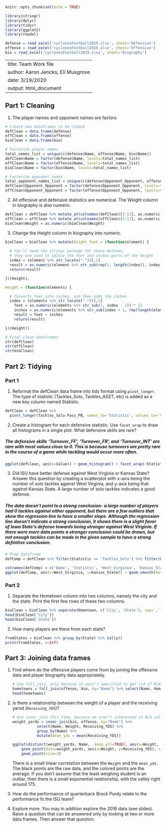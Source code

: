```r
knitr::opts_chunk$set(echo = TRUE)

library(stringr)
library(dplyr)
library(tidyr)
library(ggplot2)
library(readxl)

defense = read_excel('cyclonesFootball2019.xlsx', sheet='Defensive')
offense = read_excel('cyclonesFootball2019.xlsx', sheet='Offensive')
bio = read_excel('cyclonesFootball2019.xlsx', sheet='Biography')
```

---
title: Team Work file
author: Aaron Jencks, Eli Musgrove
date: 3/19/2020
output: html_document
---

## Part 1: Cleaning

1. The player names and opponent names are factors

```r
# Create new dataframes to be cleand
defClean = data.frame(defense)
offClean = data.frame(offense)
bioClean = data.frame(bio)

# Factorize player names
total_names_list = unique(c(defense$Name, offense$Name, bio$Name))
defClean$Name = factor(defense$Name, levels=total_names_list)
offClean$Name = factor(offense$Name, levels=total_names_list)
bioClean$Name = factor(bio$Name, levels=total_names_list)

# Factorize opponent names
total_opponent_names_list = unique(c(defense$Opponent_Opponent, offense$Opponent_Opponent))
defClean$Opponent_Opponent = factor(defense$Opponent_Opponent, levels=total_opponent_names_list)
offClean$Opponent_Opponent = factor(offense$Opponent_Opponent, levels=total_opponent_names_list)
```

2. All offensive and defensive statistics are numerical. The Weight column in biography is also numeric.

```r
defClean = defClean %>% mutate_at(colnames(defClean)[3:11], as.numeric)
offClean = offClean %>% mutate_at(colnames(offClean)[3:12], as.numeric)
bioClean$Weight = as.numeric(bioClean$Weight)
```

3. Change the Height column in biography into numeric.

```r
bioClean = bioClean %>% mutate(height_feet = (function(element) {
  
  # You'll need the stringr package for these methods, 
  # they are used to splice the feet and inches parts of the Height
  index = (element %>% str_locate("-"))[,1]
  result = as.numeric(element %>% str_sub(rep(1, length(index)), index - 1))
  return(result)

})(Height),

Height = (function(elements) {

  # Converts feet into inches, and then adds the inches
  index = (elements %>% str_locate("-"))[,1]
	feet = as.numeric(elements %>% str_sub(1, index - 1)) * 12
	inches = as.numeric(elements %>% str_sub(index + 1, rep(length(elements), length(elements))))
	result = feet + inches
	return(result)

})(Height))
```


```r
# Final clean dataframes
str(defClean)
str(offClean)
str(bioClean)
```

## Part 2: Tidying

### Part 1

1. Reformat the defClean data frame into tidy format using `pivot_longer`. The type of statistic (Tackles_Solo, Tackles_ASST, etc) is added as a new key column named Statistic.

```r
defClean = defClean %>%
  pivot_longer(Tackles_Solo:Pass_PB, names_to='Statistic', values_to='Value')
```

2. Create a histogram for each defensive statistic. Use `facet_wrap` to draw all histograms in a single plot. What defensive skills are rare?

##### The defensive skills 'Turnover_FF', 'Turnover_FR', and 'Turnover_INT' are rare with most values close to 0. This is because turnovers are pretty rare in the course of a game while tackling would occur more often.

```r
ggplot(defClean, aes(x=Value)) + geom_histogram() + facet_wrap(~Statistic) + stat_bin(bins=10)
```

3. Did ISU have better defense against West Virginia or Kansas State? Answer this question by creating a scatterplot with x-axis being the number of solo tackles against West Virginia, and y-axis being that against Kansas State. A large number of solo tackles indicates a good defense.

##### The data doesn't point to a strong conclusion- a large number of players had 0 tackles against either opponent, but there are a few outliers that skew the regression line to have a smaller slope. Although the regression line doesn't indicate a strong conclusion, it shows there is a slight favor of Iowa State's defense towards being stronger against West Virginia. If there were more data points a stronger conclusion could be drawn, but not enough tackles can be made in the given sample to have a strong definitive conclusion.
```r
# Prep dataframe
defComp = defClean %>% filter(Statistic == 'Tackles_Solo') %>% filter(Opponent_Opponent %in% c('West Virginia', 'Kansas State')) %>%       pivot_wider(names_from=Opponent_Opponent, values_from=Value)

colnames(defComp) = c('Name', 'Statistic', 'West_Virginia', 'Kansas_State')
ggplot(defComp, aes(x=West_Virginia, y=Kansas_State)) + geom_smooth(method='lm') + geom_point(position='jitter') + ggtitle('Iowa State University Solo Tackles')
```

### Part 2

1. Separate the Hometown column into two columns, namely the city and the state. Print the first few rows of these two columns.

```r
bioClean = bioClean %>% separate(Hometown, c('City', 'State'), sep=',')
head(bioClean['City'])
head(bioClean['State'])
```

2. How many players are there from each state?

```r
fromStates = bioClean %>% group_by(State) %>% tally()
print(fromStates, n=Inf)
```

## Part 3: Joining data frames

1. Find where do the offensive players come from by joining the offensive data and player biography data appropriately.

	```r

	# Use full_join, only because it wasn't specified to get rid of N/A values
	hometowns = full_join(offense, bio, by="Name") %>% select(Name, Hometown) %>% distinct()
	head(hometowns)

	```

2. Is there a relationship between the weight of a player and the receiving yarsd (`Receiving_YDS`)?

	```r

	# Use inner_join this time, because we aren't interested in N/A values
	weight_yards = inner_join(bio, offense, by="Name") %>% 
		       select(Name, Weight, Receiving_YDS) %>% 
		       group_by(Name) %>% 
		       mutate(mean_yds = mean(Receiving_YDS))

	ggplot(distinct(weight_yards, Name, .keep_all=TRUE), aes(x=Weight, y=mean_yds, color=Name)) + ylab("Receiving Yards") +
		geom_point(data=weight_yards, aes(x=Weight, y=Receiving_YDS), show.legend=FALSE, inherit.aes=FALSE) + 
		geom_point(size=3)

	```

	There is a small linear correlation between the `Weight` and the `mean_yds`. The black points are the raw data, and the colored points are the average. If you don't assume that the least weighing student is an outliar, then there is a small exponential relationship, with the valley right around 175.

3. How do the performance of quarterback Brock Purdy relate to the performance fo the ISU team?
4. Explore more. You may in addition explore the 2018 data (see slides). Raise a question that can be answered only by looking at two or more data frames. Then answer that question.
